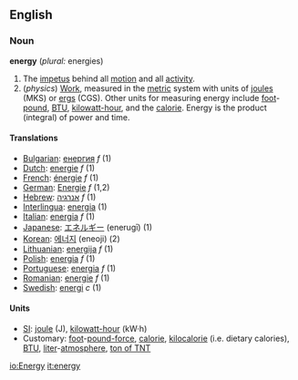 ==English==
===Noun===
'''energy''' (''plural:'' energies)

#The [[impetus]] behind all [[motion]] and all [[activity]].  
#(''physics'') [[Work]], measured in the [[metric]] system with units of [[joule]]s (MKS) or [[erg]]s (CGS).  Other units for measuring energy include [[foot]]-[[pound-force|pound]], [[BTU]], [[kilowatt-hour]], and the [[calorie]].  Energy is the product (integral) of power and time.

==== Translations ====
*[[Bulgarian]]: [[енергия]] ''f'' (1)
*[[Dutch]]: [[energie]] ''f'' (1)
*[[French]]: [[énergie]] ''f'' (1)
*[[German]]: [[Energie]] ''f'' (1,2)
*[[Hebrew]]: [[אנרגיה]] ''f'' (1)
*[[Interlingua]]: [[energia]] (1)
*[[Italian]]:  [[energia]] ''f'' (1)
*[[Japanese]]: [[エネルギー]] (enerugī) (1)
*[[Korean]]: [[에너지]] (eneoji) (2)
*[[Lithuanian]]: [[energija]] ''f'' (1)
*[[Polish]]: [[energia]] ''f'' (1)
*[[Portuguese]]: [[energia]] ''f'' (1)
*[[Romanian]]: [[energie]] ''f'' (1)
*[[Swedish]]: [[energi]] ''c'' (1)

====Units====
*[[SI]]: [[joule]] (J), [[kilowatt-hour]] (kW·h)<!--in a strict sense, hours are not part of SI but are acceptable for use with SI-->
*Customary: [[foot]]-[[pound-force]], [[calorie]], [[kilocalorie]] (i.e. dietary calories), [[BTU]], [[liter]]-[[atmosphere]], [[ton of TNT]] 

[[io:Energy]]
[[it:energy]]